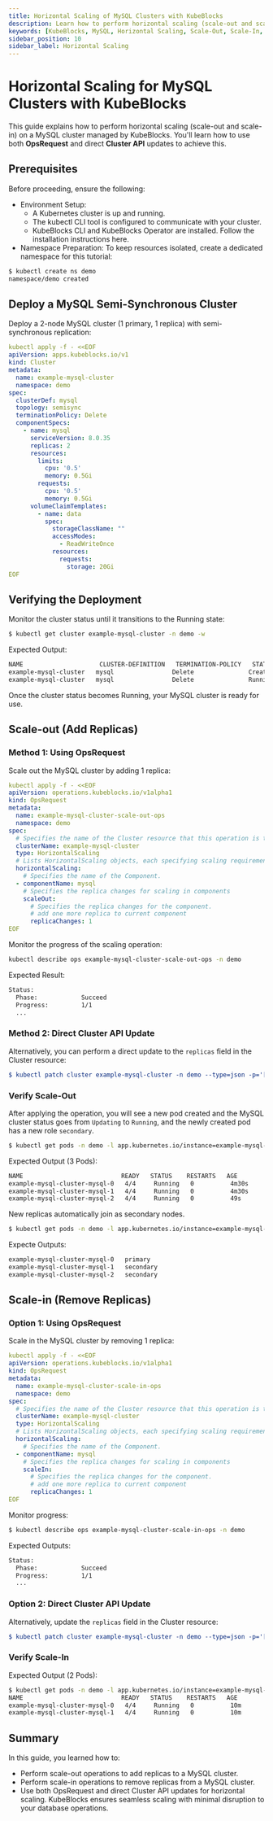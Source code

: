 ```yaml
---
title: Horizontal Scaling of MySQL Clusters with KubeBlocks
description: Learn how to perform horizontal scaling (scale-out and scale-in) on a MySQL cluster managed by KubeBlocks using OpsRequest and direct Cluster API updates.
keywords: [KubeBlocks, MySQL, Horizontal Scaling, Scale-Out, Scale-In, Kubernetes]
sidebar_position: 10
sidebar_label: Horizontal Scaling
---
```


# Horizontal Scaling for MySQL Clusters with KubeBlocks

This guide explains how to perform horizontal scaling (scale-out and scale-in) on a MySQL cluster managed by KubeBlocks. You'll learn how to use both **OpsRequest** and direct **Cluster API** updates to achieve this.

## Prerequisites

Before proceeding, ensure the following:
- Environment Setup:
    - A Kubernetes cluster is up and running.
    - The kubectl CLI tool is configured to communicate with your cluster.
    - KubeBlocks CLI and KubeBlocks Operator are installed. Follow the installation instructions here.
- Namespace Preparation: To keep resources isolated, create a dedicated namespace for this tutorial:

```bash
$ kubectl create ns demo
namespace/demo created
```

## Deploy a MySQL Semi-Synchronous Cluster

Deploy a 2-node MySQL cluster (1 primary, 1 replica) with semi-synchronous replication:

```yaml
kubectl apply -f - <<EOF
apiVersion: apps.kubeblocks.io/v1
kind: Cluster
metadata:
  name: example-mysql-cluster
  namespace: demo
spec:
  clusterDef: mysql
  topology: semisync
  terminationPolicy: Delete
  componentSpecs:
    - name: mysql
      serviceVersion: 8.0.35
      replicas: 2
      resources:
        limits:
          cpu: '0.5'
          memory: 0.5Gi
        requests:
          cpu: '0.5'
          memory: 0.5Gi
      volumeClaimTemplates:
        - name: data
          spec:
            storageClassName: ""
            accessModes:
              - ReadWriteOnce
            resources:
              requests:
                storage: 20Gi
EOF
```

## Verifying the Deployment
Monitor the cluster status until it transitions to the Running state:
```bash
$ kubectl get cluster example-mysql-cluster -n demo -w
```
Expected Output:
```bash
NAME                     CLUSTER-DEFINITION   TERMINATION-POLICY   STATUS    AGE
example-mysql-cluster   mysql                Delete               Creating   8s
example-mysql-cluster   mysql                Delete               Running    87s
```
Once the cluster status becomes Running, your MySQL cluster is ready for use.


## Scale-out (Add Replicas)

### Method 1: Using OpsRequest
Scale out the MySQL cluster by adding 1 replica:

```yaml
kubectl apply -f - <<EOF
apiVersion: operations.kubeblocks.io/v1alpha1
kind: OpsRequest
metadata:
  name: example-mysql-cluster-scale-out-ops
  namespace: demo
spec:
  # Specifies the name of the Cluster resource that this operation is targeting.
  clusterName: example-mysql-cluster
  type: HorizontalScaling
  # Lists HorizontalScaling objects, each specifying scaling requirements for a Component, including desired total replica counts, configurations for new instances, modifications for existing instances, and instance downscaling options
  horizontalScaling:
    # Specifies the name of the Component.
  - componentName: mysql
    # Specifies the replica changes for scaling in components
    scaleOut:
      # Specifies the replica changes for the component.
      # add one more replica to current component
      replicaChanges: 1
EOF
```

Monitor the progress of the scaling operation:

```bash
kubectl describe ops example-mysql-cluster-scale-out-ops -n demo
```

Expected Result:
```bash
Status:
  Phase:            Succeed
  Progress:         1/1
  ...
```

### Method 2: Direct Cluster API Update

Alternatively, you can perform a direct update to the `replicas` field in the Cluster resource:
```yaml
$ kubectl patch cluster example-mysql-cluster -n demo --type=json -p='[{"op": "replace", "path": "/spec/componentSpecs/0/replicas", "value": 3}]'
```

### Verify Scale-Out

After applying the operation, you will see a new pod created and the MySQL cluster status goes from `Updating` to `Running`, and the newly created pod has a new role `secondary`.

```bash
$ kubectl get pods -n demo -l app.kubernetes.io/instance=example-mysql-cluster
```

Expected Output (3 Pods):
```bash
NAME                           READY   STATUS    RESTARTS   AGE
example-mysql-cluster-mysql-0   4/4     Running   0          4m30s
example-mysql-cluster-mysql-1   4/4     Running   0          4m30s
example-mysql-cluster-mysql-2   4/4     Running   0          49s
```

New replicas automatically join as secondary nodes.
```bash
$ kubectl get pods -n demo -l app.kubernetes.io/instance=example-mysql-cluster -o jsonpath='{range .items[*]}{.metadata.name}{"\t"}{.metadata.labels.kubeblocks\.io/role}{"\n"}{end}'
```
Expecte Outputs:
```bash
example-mysql-cluster-mysql-0	primary
example-mysql-cluster-mysql-1	secondary
example-mysql-cluster-mysql-2	secondary
```


## Scale-in (Remove Replicas)

### Option 1: Using OpsRequest
Scale in the MySQL cluster by removing 1 replica:
```yaml
kubectl apply -f - <<EOF
apiVersion: operations.kubeblocks.io/v1alpha1
kind: OpsRequest
metadata:
  name: example-mysql-cluster-scale-in-ops
  namespace: demo
spec:
  # Specifies the name of the Cluster resource that this operation is targeting.
  clusterName: example-mysql-cluster
  type: HorizontalScaling
  # Lists HorizontalScaling objects, each specifying scaling requirements for a Component, including desired total replica counts, configurations for new instances, modifications for existing instances, and instance downscaling options
  horizontalScaling:
    # Specifies the name of the Component.
  - componentName: mysql
    # Specifies the replica changes for scaling in components
    scaleIn:
      # Specifies the replica changes for the component.
      # add one more replica to current component
      replicaChanges: 1
EOF
```

Monitor progress:
```bash
$ kubectl describe ops example-mysql-cluster-scale-in-ops -n demo
```

Expected Outputs:
```bash
Status:
  Phase:            Succeed
  Progress:         1/1
  ...
```

### Option 2: Direct Cluster API Update

Alternatively, update the `replicas` field in the Cluster resource:
```yaml
$ kubectl patch cluster example-mysql-cluster -n demo --type=json -p='[{"op": "replace", "path": "/spec/componentSpecs/0/replicas", "value": 2}]'
```

### Verify Scale-In

Expected Output (2 Pods):
```bash
$ kubectl get pods -n demo -l app.kubernetes.io/instance=example-mysql-cluster
NAME                           READY   STATUS    RESTARTS   AGE
example-mysql-cluster-mysql-0   4/4     Running   0          10m
example-mysql-cluster-mysql-1   4/4     Running   0          10m
```

## Summary
In this guide, you learned how to:
- Perform scale-out operations to add replicas to a MySQL cluster.
- Perform scale-in operations to remove replicas from a MySQL cluster.
- Use both OpsRequest and direct Cluster API updates for horizontal scaling.
KubeBlocks ensures seamless scaling with minimal disruption to your database operations.
